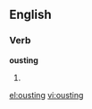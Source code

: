 ==English==

===Verb===
'''ousting'''

#{{present participle of|oust}}

[[el:ousting]]
[[vi:ousting]]
